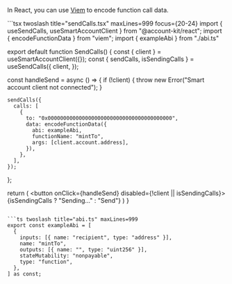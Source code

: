 In React, you can use [Viem](https://viem.sh/docs/contract/encodeFunctionData) to encode function call data.

<CodeBlocks>
```tsx twoslash title="sendCalls.tsx" maxLines=999 focus={20-24}
import { useSendCalls, useSmartAccountClient } from "@account-kit/react";
import { encodeFunctionData } from "viem";
import { exampleAbi } from "./abi.ts"

export default function SendCalls() {
  const { client } = useSmartAccountClient({});
  const { sendCalls, isSendingCalls } = useSendCalls({
    client,
  });

  const handleSend = async () => {
    if (!client) {
      throw new Error("Smart account client not connected");
    }

    sendCalls({
      calls: [
        {
          to: "0x0000000000000000000000000000000000000000",
          data: encodeFunctionData({
            abi: exampleAbi,
            functionName: "mintTo",
            args: [client.account.address],
          }),
        },
      ],
    });
  };

  return (
    <button onClick={handleSend} disabled={!client || isSendingCalls}>
      {isSendingCalls ? "Sending..." : "Send"}
    </button>
  ) 
}

````

```ts twoslash title="abi.ts" maxLines=999
export const exampleAbi = [
  {
    inputs: [{ name: "recipient", type: "address" }],
    name: "mintTo",
    outputs: [{ name: "", type: "uint256" }],
    stateMutability: "nonpayable",
    type: "function",
  },
] as const;
````

</CodeBlocks>

